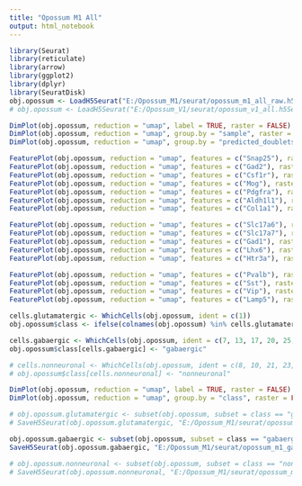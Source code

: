 ```yaml
---
title: "Opossum M1 All"
output: html_notebook
---
```


```r

library(Seurat)
library(reticulate)
library(arrow)
library(ggplot2)
library(dplyr)
library(SeuratDisk)
obj.opossum <- LoadH5Seurat("E:/Opossum_M1/seurat/opossum_m1_all_raw.h5Seurat")
# obj.opossum <- LoadH5Seurat("E:/Opossum_V1/seurat/opossum_v1_all.h5Seurat")

```


```r

DimPlot(obj.opossum, reduction = "umap", label = TRUE, raster = FALSE) + NoLegend() + xlim(-15, 15) + ylim(-15, 15) + coord_equal()
DimPlot(obj.opossum, reduction = "umap", group.by = "sample", raster = FALSE) + xlim(-15, 15) + ylim(-15, 15) + coord_equal()
DimPlot(obj.opossum, reduction = "umap", group.by = "predicted_doublets", raster = FALSE) + xlim(-15, 15) + ylim(-15, 15) + coord_equal()

```


```r

FeaturePlot(obj.opossum, reduction = "umap", features = c("Snap25"), raster = FALSE) + NoLegend() + xlim(-15, 12) + ylim(-15, 12) + coord_equal()
FeaturePlot(obj.opossum, reduction = "umap", features = c("Gad2"), raster = FALSE) + NoLegend() + xlim(-15, 12) + ylim(-15, 12) + coord_equal()
FeaturePlot(obj.opossum, reduction = "umap", features = c("Csf1r"), raster = FALSE) + NoLegend() + xlim(-15, 12) + ylim(-15, 12) + coord_equal()
FeaturePlot(obj.opossum, reduction = "umap", features = c("Mog"), raster = FALSE) + NoLegend() + xlim(-15, 12) + ylim(-15, 12) + coord_equal()
FeaturePlot(obj.opossum, reduction = "umap", features = c("Pdgfra"), raster = FALSE) + NoLegend() + xlim(-15, 12) + ylim(-15, 12) + coord_equal()
FeaturePlot(obj.opossum, reduction = "umap", features = c("Aldh1l1"), raster = FALSE) + NoLegend() + xlim(-15, 12) + ylim(-15, 12) + coord_equal()
FeaturePlot(obj.opossum, reduction = "umap", features = c("Col1a1"), raster = FALSE) + NoLegend() + xlim(-15, 12) + ylim(-15, 12) + coord_equal()

FeaturePlot(obj.opossum, reduction = "umap", features = c("Slc17a6"), raster = FALSE) + NoLegend() + xlim(-15, 12) + ylim(-15, 12) + coord_equal()
FeaturePlot(obj.opossum, reduction = "umap", features = c("Slc17a7"), raster = FALSE) + NoLegend() + xlim(-15, 12) + ylim(-15, 12) + coord_equal()
FeaturePlot(obj.opossum, reduction = "umap", features = c("Gad1"), raster = FALSE) + NoLegend() + xlim(-15, 12) + ylim(-15, 12) + coord_equal()
FeaturePlot(obj.opossum, reduction = "umap", features = c("Lhx6"), raster = FALSE) + NoLegend() + xlim(-15, 12) + ylim(-15, 12) + coord_equal()
FeaturePlot(obj.opossum, reduction = "umap", features = c("Htr3a"), raster = FALSE) + NoLegend() + xlim(-15, 12) + ylim(-15, 12) + coord_equal()

FeaturePlot(obj.opossum, reduction = "umap", features = c("Pvalb"), raster = FALSE) + NoLegend() + xlim(-15, 12) + ylim(-15, 12) + coord_equal()
FeaturePlot(obj.opossum, reduction = "umap", features = c("Sst"), raster = FALSE) + NoLegend() + xlim(-15, 12) + ylim(-15, 12) + coord_equal()
FeaturePlot(obj.opossum, reduction = "umap", features = c("Vip"), raster = FALSE) + NoLegend() + xlim(-15, 12) + ylim(-15, 12) + coord_equal()
FeaturePlot(obj.opossum, reduction = "umap", features = c("Lamp5"), raster = FALSE) + NoLegend() + xlim(-15, 12) + ylim(-15, 12) + coord_equal()

```


```r

cells.glutamatergic <- WhichCells(obj.opossum, ident = c(1))
obj.opossum$class <- ifelse(colnames(obj.opossum) %in% cells.glutamatergic, "glutamatergic", "ambiguous")

cells.gabaergic <- WhichCells(obj.opossum, ident = c(7, 13, 17, 20, 25, 29, 30))
obj.opossum$class[cells.gabaergic] <- "gabaergic"

# cells.nonneuronal <- WhichCells(obj.opossum, ident = c(8, 10, 21, 23, 25, 26, 27, 29))
# obj.opossum$class[cells.nonneuronal] <- "nonneuronal"

```


```r

DimPlot(obj.opossum, reduction = "umap", label = TRUE, raster = FALSE) + NoLegend() + xlim(-15, 12) + ylim(-15, 12) + coord_equal()
DimPlot(obj.opossum, reduction = "umap", group.by = "class", raster = FALSE) + xlim(-15, 12) + ylim(-15, 12) + coord_equal()

```


```r

# obj.opossum.glutamatergic <- subset(obj.opossum, subset = class == "glutamatergic")
# SaveH5Seurat(obj.opossum.glutamatergic, "E:/Opossum_M1/seurat/opossum_m1_glutamatergic_raw.h5seurat", overwrite = TRUE, verbose = TRUE)

obj.opossum.gabaergic <- subset(obj.opossum, subset = class == "gabaergic")
SaveH5Seurat(obj.opossum.gabaergic, "E:/Opossum_M1/seurat/opossum_m1_gabaergic_raw_ext.h5seurat", overwrite = TRUE, verbose = TRUE)

# obj.opossum.nonneuronal <- subset(obj.opossum, subset = class == "nonneuronal")
# SaveH5Seurat(obj.opossum.nonneuronal, "E:/Opossum_M1/seurat/opossum_m1_nonneuronal_raw.h5seurat", overwrite = TRUE, verbose = TRUE)

```

